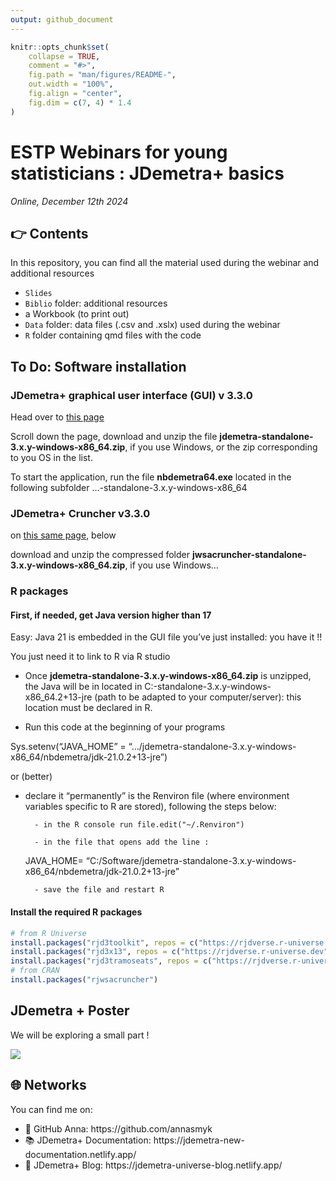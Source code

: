 ```yaml
---
output: github_document
---
```


<!-- README.md is generated from README.Rmd. Please edit that file -->

```r
knitr::opts_chunk$set(
    collapse = TRUE,
    comment = "#>",
    fig.path = "man/figures/README-",
    out.width = "100%",
    fig.align = "center",
    fig.dim = c(7, 4) * 1.4
)
```

# ESTP Webinars for young statisticians : JDemetra+ basics

*Online, December 12th 2024*

<!-- badges: start -->
<!-- badges: end -->


## 👉 Contents

In this repository, you can find all the material used during the webinar and additional resources


- `Slides` 
- `Biblio` folder: additional resources
-  a Workbook (to print out)
- `Data` folder: data files (.csv and .xslx) used during the webinar
- `R` folder containing qmd files with the code 


## To Do: Software installation

### JDemetra+ graphical user interface (GUI) v 3.3.0

Head over to [this page](https://github.com/jdemetra/jdplus-main/releases)

Scroll down the page, download and unzip the file **jdemetra-standalone-3.x.y-windows-x86_64.zip**, 
if you use Windows, or the zip corresponding to you OS in the list.

To start the application, run the file **nbdemetra64.exe** located in the following subfolder …\jdemetra-standalone-3.x.y-windows-x86_64\nbdemetra\bin

### JDemetra+ Cruncher v3.3.0

on [this same page](https://github.com/jdemetra/jdplus-main/releases), below

download and unzip the compressed folder **jwsacruncher-standalone-3.x.y-windows-x86_64.zip**, if you use Windows...

### R packages 

#### First, if needed, get Java version higher than 17

Easy: Java 21 is embedded in the GUI file you've just installed: you have it !!

You just need it to link to R via R studio

- Once **jdemetra-standalone-3.x.y-windows-x86_64.zip** is unzipped, the Java will be in located in C:\Software\jdemetra-standalone-3.x.y-windows-x86_64\nbdemetra\jdk-21.0.2+13-jre 
(path to be adapted to your computer/server): this location must be declared in R.

- Run this code at the beginning of your programs

Sys.setenv("JAVA_HOME" = ".../jdemetra-standalone-3.x.y-windows-x86_64/nbdemetra/jdk-21.0.2+13-jre")

or (better)

- declare it “permanently” is the Renviron file (where environment variables specific to R are stored), following the steps below:

        - in the R console run file.edit("~/.Renviron")

        - in the file that opens add the line :

    JAVA_HOME= "C:/Software/jdemetra-standalone-3.x.y-windows-x86_64/nbdemetra/jdk-21.0.2+13-jre"

        - save the file and restart R

#### Install the required R packages

```r
# from R Universe
install.packages("rjd3toolkit", repos = c("https://rjdverse.r-universe.dev", "https://cloud.r-project.org"))
install.packages("rjd3x13", repos = c("https://rjdverse.r-universe.dev", "https://cloud.r-project.org"))
install.packages("rjd3tramoseats", repos = c("https://rjdverse.r-universe.dev", "https://cloud.r-project.org"))
# from CRAN
install.packages("rjwsacruncher")
```

## JDemetra + Poster 

We will be exploring a small part !

[<img src="https://github.com/annasmyk/ICES_2024/blob/main/figures/poster.png?raw=true">](https://github.com/annasmyk/ICES_2024/blob/main/figures/poster.pdf?raw=true)


## 🌐 Networks

You can find me on:

- 👨 GitHub Anna: https://github.com/annasmyk
- 📚 JDemetra+ Documentation: https://jdemetra-new-documentation.netlify.app/
- 📝 JDemetra+ Blog: https://jdemetra-universe-blog.netlify.app/

